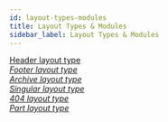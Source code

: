 ```yaml
---
id: layout-types-modules
title: Layout Types & Modules
sidebar_label: Layout Types & Modules
---
```


<a className="jump-to" href="/beaver-themer/layout-types-modules/header-layout-type/themer-header-layout-type" aria-label="Header layout type">
  <div className="jump-to--main">
    Header layout type
  </div>
  <div className="jump-to--icon">
    <i className="fas fa-chevron-right" />
  </div>
</a>

<a className="jump-to" href="/beaver-themer/layout-types-modules/footer-layout-type/themer-footer-layout-type" aria-label="Footer layout type">
  <div className="jump-to--main">
    Footer layout type
  </div>
  <div className="jump-to--icon">
    <i className="fas fa-chevron-right" />
  </div>
</a>

<a className="jump-to" href="/beaver-themer/layout-types-modules/archive-layout-type/themer-archive-layout-type" aria-label="Archive layout type">
  <div className="jump-to--main">
    Archive layout type
  </div>
  <div className="jump-to--icon">
    <i className="fas fa-chevron-right" />
  </div>
</a>

<a className="jump-to" href="/beaver-themer/layout-types-modules/singular-layout-type/themer-singular-layout-type" aria-label="Singular layout type">
  <div className="jump-to--main">
    Singular layout type
  </div>
  <div className="jump-to--icon">
    <i className="fas fa-chevron-right" />
  </div>
</a>

<a className="jump-to" href="/beaver-themer/layout-types-modules/404-layout-type/themer-404-layout-type" aria-label="404 layout type">
  <div className="jump-to--main">
    404 layout type
  </div>
  <div className="jump-to--icon">
    <i className="fas fa-chevron-right" />
  </div>
</a>

<a className="jump-to" href="/beaver-themer/layout-types-modules/part-layout-type/themer-part-layout-type" aria-label="Part layout type">
  <div className="jump-to--main">
    Part layout type
  </div>
  <div className="jump-to--icon">
    <i className="fas fa-chevron-right" />
  </div>
</a>
